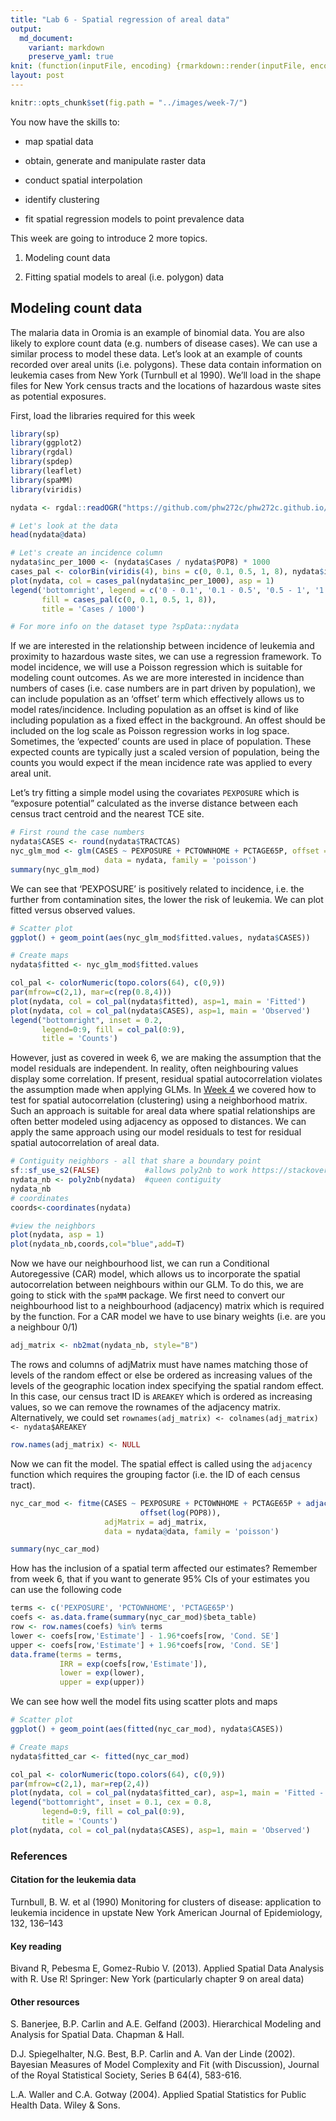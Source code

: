 ```yaml
---
title: "Lab 6 - Spatial regression of areal data"
output:
  md_document:
    variant: markdown
    preserve_yaml: true
knit: (function(inputFile, encoding) {rmarkdown::render(inputFile, encoding = encoding, output_dir = "../_posts") })
layout: post
---
```


```r
knitr::opts_chunk$set(fig.path = "../images/week-7/")
```

You now have the skills to:

- map spatial data

- obtain, generate and manipulate raster data

- conduct spatial interpolation

- identify clustering

- fit spatial regression models to point prevalence data

This week are going to introduce 2 more topics. 

1) Modeling count data

2) Fitting spatial models to areal (i.e. polygon) data

## Modeling count data

The malaria data in Oromia is an example of binomial data. You are also likely to explore count data (e.g. numbers of disease cases). We can use a similar process to model these data. Let's look at an example of counts recorded over areal units (i.e. polygons). These data contain information on leukemia cases from New York (Turnbull et al 1990). We’ll load in the shape files for New York census tracts and the locations of hazardous waste sites as potential exposures. 

First, load the libraries required for this week
```r
library(sp)
library(ggplot2)
library(rgdal)
library(spdep)
library(leaflet)
library(spaMM)
library(viridis)
```


```r
nydata <- rgdal::readOGR("https://github.com/phw272c/phw272c.github.io/raw/4b27bcd03f556dc666291b704e6a0f00812f51ae/data/nydata.geojson")

# Let's look at the data
head(nydata@data)

# Let's create an incidence column
nydata$inc_per_1000 <- (nydata$Cases / nydata$POP8) * 1000
cases_pal <- colorBin(viridis(4), bins = c(0, 0.1, 0.5, 1, 8), nydata$inc_per_1000)
plot(nydata, col = cases_pal(nydata$inc_per_1000), asp = 1)
legend('bottomright', legend = c('0 - 0.1', '0.1 - 0.5', '0.5 - 1', '1 - 8'),
       fill = cases_pal(c(0, 0.1, 0.5, 1, 8)),
       title = 'Cases / 1000')

# For more info on the dataset type ?spData::nydata
```

If we are interested in the relationship between incidence of leukemia and proximity to hazardous waste sites, we can use a regression framework. To model incidence, we will use a Poisson regression which is suitable for modeling count outcomes. As we are more interested in incidence than numbers of cases (i.e. case numbers are in part driven by population), we can include population as an 'offset' term which effectively allows us to model rates/incidence. Including population as an offset is kind of like including population as a fixed effect in the background. An offest should be included on the log scale as Poisson regression works in log space. Sometimes, the 'expected' counts are used in place of population. These expected counts are typically just a scaled version of population, being the counts you would expect if the mean incidence rate was applied to every areal unit.  

Let's try fitting a simple model using the covariates `PEXPOSURE` which is "exposure potential" calculated as the inverse distance between each census tract centroid and the nearest TCE site.

```r
# First round the case numbers
nydata$CASES <- round(nydata$TRACTCAS)
nyc_glm_mod <- glm(CASES ~ PEXPOSURE + PCTOWNHOME + PCTAGE65P, offset = log(POP8), 
                     data = nydata, family = 'poisson')
summary(nyc_glm_mod)
```

We can see that 'PEXPOSURE' is positively related to incidence, i.e. the further from contamination sites, the lower the risk of leukemia. We can plot fitted versus observed values.

```r
# Scatter plot
ggplot() + geom_point(aes(nyc_glm_mod$fitted.values, nydata$CASES))

# Create maps
nydata$fitted <- nyc_glm_mod$fitted.values

col_pal <- colorNumeric(topo.colors(64), c(0,9))
par(mfrow=c(2,1), mar=c(rep(0.8,4)))
plot(nydata, col = col_pal(nydata$fitted), asp=1, main = 'Fitted')
plot(nydata, col = col_pal(nydata$CASES), asp=1, main = 'Observed')
legend("bottomright", inset = 0.2,
       legend=0:9, fill = col_pal(0:9),
       title = 'Counts')
```


However, just as covered in week 6, we are making the assumption that the model residuals are independent. In reality, often neighbouring values display some correlation. If present, residual spatial autocorrelation violates the assumption made when applying GLMs. In [Week 4](../week-4) we covered how to test for spatial autocorrelation (clustering) using a neighborhood matrix. Such an approach is suitable for areal data where spatial relationships are often better modeled using adjacency as opposed to distances. We can apply the same approach using our model residuals to test for residual spatial autocorrelation of areal data.

```r
# Contiguity neighbors - all that share a boundary point
sf::sf_use_s2(FALSE)          #allows poly2nb to work https://stackoverflow.com/questions/68478179/how-to-resolve-spherical-geometry-failures-when-joining-spatial-data
nydata_nb <- poly2nb(nydata)  #queen contiguity
nydata_nb
# coordinates
coords<-coordinates(nydata)

#view the neighbors
plot(nydata, asp = 1)
plot(nydata_nb,coords,col="blue",add=T)
```

Now we have our neighbourhood list, we can run a Conditional Autoregessive (CAR) model, which allows us to incorporate the spatial autocorrelation between neighbours within our GLM. To do this, we are going to stick with the `spaMM` package. We first need to convert our neighbourhood list to a neighbourhood (adjacency) matrix which is required by the function. For a CAR model we have to use binary weights (i.e. are you a neighbour 0/1)

```r
adj_matrix <- nb2mat(nydata_nb, style="B")
```

The rows and columns of adjMatrix must have names matching those of levels of the random effect or else be ordered as increasing values of the levels of the geographic location index specifying the spatial random effect. In this case, our census tract ID is `AREAKEY` which is ordered as increasing values, so we can remove the rownames of the adjacency matrix. Alternatively, we could set `rownames(adj_matrix) <- colnames(adj_matrix) <- nydata$AREAKEY`
```r
row.names(adj_matrix) <- NULL
```

Now we can fit the model. The spatial effect is called using the `adjacency` function which requires the grouping factor (i.e. the ID of each census tract). 
```r
nyc_car_mod <- fitme(CASES ~ PEXPOSURE + PCTOWNHOME + PCTAGE65P + adjacency(1|AREAKEY) +
                             offset(log(POP8)), 
                     adjMatrix = adj_matrix,
                     data = nydata@data, family = 'poisson')

summary(nyc_car_mod)
```
How has the inclusion of a spatial term affected our estimates? Remember from week 6, that if you want to generate 95% CIs of your estimates you can use the following code

```r
terms <- c('PEXPOSURE', 'PCTOWNHOME', 'PCTAGE65P')
coefs <- as.data.frame(summary(nyc_car_mod)$beta_table)
row <- row.names(coefs) %in% terms
lower <- coefs[row,'Estimate'] - 1.96*coefs[row, 'Cond. SE']
upper <- coefs[row,'Estimate'] + 1.96*coefs[row, 'Cond. SE']
data.frame(terms = terms,
           IRR = exp(coefs[row,'Estimate']),
           lower = exp(lower),
           upper = exp(upper))
```

We can see how well the model fits using scatter plots and maps
```r
# Scatter plot
ggplot() + geom_point(aes(fitted(nyc_car_mod), nydata$CASES))

# Create maps
nydata$fitted_car <- fitted(nyc_car_mod)

col_pal <- colorNumeric(topo.colors(64), c(0,9))
par(mfrow=c(2,1), mar=rep(2,4))
plot(nydata, col = col_pal(nydata$fitted_car), asp=1, main = 'Fitted - CAR')
legend("bottomright", inset = 0.1, cex = 0.8,
       legend=0:9, fill = col_pal(0:9),
       title = 'Counts')
plot(nydata, col = col_pal(nydata$CASES), asp=1, main = 'Observed')

```

### References
#### Citation for the leukemia data

Turnbull, B. W. et al (1990) Monitoring for clusters of disease:
application to leukemia incidence in upstate New York American Journal
of Epidemiology, 132, 136–143

#### Key reading
Bivand R, Pebesma E, Gomez-Rubio V. (2013). Applied Spatial Data Analysis with R. Use R! Springer: New York (particularly chapter 9 on areal data)

#### Other resources

S. Banerjee, B.P. Carlin and A.E. Gelfand (2003). Hierarchical Modeling and Analysis for Spatial Data. Chapman & Hall.

D.J. Spiegelhalter, N.G. Best, B.P. Carlin and A. Van der Linde (2002). Bayesian Measures of Model Complexity and Fit (with Discussion), Journal of the Royal Statistical Society, Series B 64(4), 583-616.

L.A. Waller and C.A. Gotway (2004). Applied Spatial Statistics for Public Health Data. Wiley & Sons.